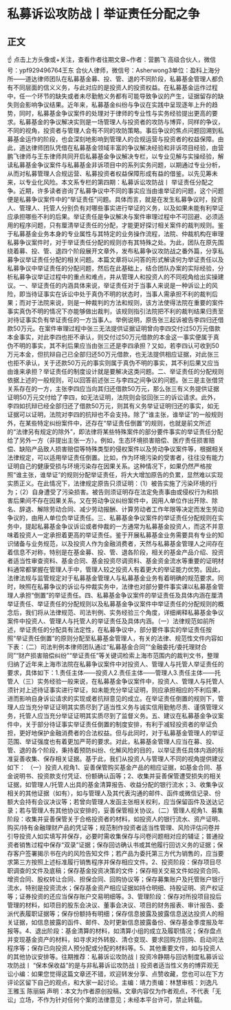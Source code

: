 # 私募诉讼攻防战丨举证责任分配之争
## 正文
☝ 点击上方头像或+关注，查看作者往期文章~作者：营鹏飞  高级合伙人，微信号：ypf929496764王东 合伙人律师，微信号：Asherwong3单位：盈科上海分所——道达律师团队在私募基金募、投、管、退的不同阶段，私募基金管理人都负有不同层面的信义义务，与此对应的是投资人的投资权益。在私募基金运作过程中，任一个环节的缺失或者未尽勤勉义务都有可能导致争议的产生，证据留存的缺失则会影响争议结果。近年来，私募基金纠纷与争议在实践中呈现逐年上升的趋势，同时，私募基金争议案件的处理对于律师的专业性与实务经验提出更高的要求。私募基金的争议解决实则是一场管理人与投资者的攻防与博弈，同样的争议，不同的视角，投资者与管理人会有不同的攻防策略。事后争议的焦点问题回溯到私募基金运作的阶段，也会深刻地影响到管理人的合规运营与投资者的权益保障。由此，道达律师团队凭借在私募基金领域丰富的争议解决经验和非诉项目经验，由营鹏飞律师与王东律师共同开启私募基金争议解决专栏，以专业见解与实操经验，解读私募基金争议案件与私募基金非诉项目中的系列实务问题，以期通过专业分析，从而对私募管理人合规运营、私募投资者权益保障形成有益的借鉴。以先见筹未来，以专业化风险。本文系专栏的第四期：私募诉讼攻防战丨 举证责任分配之争。近期，许多读者咨询了私募争议中不同的事实应当由谁举证的问题，这个问题便是私募争议案件中的“举证责任”问题。具体而言，就是在发生私募争议时，投资人、管理人、托管人分别负有对哪些事实进行举证的义务，以及如果未能有利举证应承担哪些不利的后果。举证责任是争议解决与案件审理过程中不可回避、必须适用的程序问题，只有厘清举证责任的分配，才能更好探讨相关案件的裁判规则。鉴于私募基金业务本身的专业属性与其特定的业务操作流程，法院、仲裁机构在审理私募争议案件时，对于举证责任分配的规则亦有其特殊之处。为此，团队在原先围绕着募、投、管、退四个阶段展开文章外，发布私募争议攻防战之番外篇，分享私募争议举证责任分配的相关问题。本篇文章将以问答的形式解读何为举证责任以及私募争议中举证责任的分配问题，然后在此基础上，结合团队办案的实际经验，分析私募争议举证过程中的重点和难点，并从管理人和投资人的不同视角给出实操建议。一、举证责任的内涵具体来说，举证责任对于当事人来说是一种诉讼上的风险，即当待证事实在诉讼中处于真伪不明的状态时，当事人需承担不利的裁判后果；而对于法院来说，则是一种裁判的方法和规则，该方法使得法院在重要的案件事实真伪不明的情况下亦能够做出裁判，该规则指引法院把不利的裁判结果归责至对待证事实负有举证责任的一方当事人。举例说明，原告张三起诉被告李四归还借款50万元。在案件审理过程中张三无法提供证据证明曾向李四交付过50万元借款本金事实，对此李四也拒不承认，则交付过50万元借款的本金这一事实便属于真伪不明的事实，其不利后果应当由张三还是李四承担？又如，若李四认可收到50万元本金，但抗辩自己已全部归还50万元借款，也无法提供相应证据，对此张三也拒不承认，关于还款50万元的事实则属于真伪不明的事实，其不利后果又应当由谁来承担？举证责任的制度设计就是要解决这类问题。二、举证责任的分配规则依据上述的一般规则，可以回答前述张三与李四之间争议的问题。张三是主张借贷关系存在的一方，主张李四应当向其归还借款50万元，那么张三有义务提供证据证明50万元交付给了李四，如无法证明，法院则会驳回张三的诉讼请求。此外，李四如抗辩已经全部归还了借款50万元，则其有义务举证证明归还的事实，如无证据可以证明，法院对李四的抗辩也不会支持。除了“谁主张，谁举证”的一般规则外，在某些特定纠纷案件中，还存在“举证责任倒置”的规则，也就是前文所述的“法律另有规定的除外”，即法律将某些特殊案件的部分要件事实的举证责任分配给了另外一方（非提出主张一方）。例如，生态环境损害赔偿、医疗责任损害赔偿、缺陷产品致人损害赔偿等特殊类型的侵权案件以及劳动争议案件等，根据相关法律规定，可以适用举证责任倒置。比如，作为环境污染的受害者，往往没有能力证明自己的健康受损与环境污染存在因果关系。这种情况下，如果仍然严格按照“谁主张，谁举证”的规则分配举证责任，将大大增加原告的负累，显然难以实现实质正义。在此情况下，法律规定原告只须证明：（1）被告实施了污染环境的行为；（2）自身遭受了污染损害。被告则须证明存在法定免责事由或侵权行为和损害后果间不存在因果关系。又在劳动争议纠纷案件中，因用人单位作出开除、除名、辞退、解除劳动合同、减少劳动报酬、计算劳动者工作年限等决定而发生劳动争议的，由用人单位负举证责任。三、私募基金争议案件的举证责任分配规则在实务中，提起私募基金争议诉讼或者仲裁的一方通常为私募基金投资人，而这不并意味着投资人一定承担着更高的举证责任。鉴于开展私募基金业务需要具有专业的知识储备与业务规范，以及投资人作为金融消费者，天然与私募基金管理人之间存在着信息不对称，特别是在基金募、投、管、退各阶段，相关的基金产品介绍、投资者适当性审查资料、基金合同、基金投资尽调资料、基金资金流水等重要的证明材料通常都掌握在管理人手中，管理人较之投资人有着更大的举证能力优势。因此，法律法规与监管规定对于私募基金管理人与私募基金业务有着明确的规范要求。同时，映照在私募争议的诉讼与仲裁实务中，法律也对部分要件事实课以私募基金管理人承担“倒置”的举证责任。四、私募基金争议案件的举证责任及具体内涵在厘清举证责任、举证责任的分配规则以及私募基金争议案件中举证责任的分配规则的概念后，我们将从法律规范、司法判例、实务经验三个角度，详细阐释私募基金争议案件中投资人、管理人与托管人的举证责任及具体内涵。（一）法律规范如前所述，举证责任的分配具有法定性，在私募争议中，部分要件事实的举证责任按照“举证责任倒置”的原则分配至私募基金管理人，有关的法律、规范性文件内容如下表：（二）司法判例本律师团队通过“私募基金合同”“金融委托/委托理财合同”“财产损害赔偿纠纷”“举证责任”等关键词检索上海市范围内的裁判文书，整理归纳了近年来上海市法院在私募争议案件中对投资人、管理人与托管人举证责任的要求，具体如下：1.责任主体——投资人2.责任主体——管理人3.责任主体——托管人（三）实务经验一般来说，在私募基金争议案件中，投资人、管理人与托管人须针对上述待证事实进行举证，如未能充分举证证明，则应承担相应的不利后果，进而影响自身诉讼请求的实现或者抗辩意见的成立。在举证责任倒置的规则下，管理人应当充分举证证明其实质尽到了适当性义务与诚实信用勤勉尽责、谨慎管理义务，托管人应当充分举证证明其实质尽到了监督义务。五、建议在私募基金争议案件中，关于部分待证事实举证责任倒置的制度安排，有利于减轻投资者的举证负担，更好地保护金融消费者的合法权益。但与此同时，对于私募基金管理人的举证范围、举证强度也有着更加严苛的要求。对此，私募基金管理人应当在募、投、管、退的各个阶段，秉持着预防纠纷、化解风险的目的，以举证责任具体内涵的标准妥善收集、保存相关证据。基于此，我们从投资人与管理人不同的视角提供建议如下： （一）投资人视角1、妥善保管购买基金产品的相应证据，如基金合同、基金说明书、投资款支付凭证、份额确认函等；2、收集并妥善保管遭受损失的相关证据，如管理人/托管人出具的基金清算报告、收益分配的银行流水；3、收集争议相关的其他证据（如有），如与管理人及其代表沟通的邮件、函件或微信记录、份额大会持有会议决议等；若曾向管理人发函主张相关权利，应当保留函件及送达记录；若与管理人有其他协议安排的，妥善保管相关协议。（二）管理人视角1、募集阶段：收集并妥善保管关于合格投资者的材料，如投资人的银行流水、资产证明、购买/持有金融理财产品的凭证等；规范制作投资者适当性管理、风险评估问卷并引导投资人如实填写并保存，必要时需收集保存与问卷问题相对应的辅证；普通投资者销售过程中保存“双录”证据；保存回访确认书或其他履行回访义务的证据；保存客户签署揭示书在内的风险告知文件；若产品为委托第三方代为销售的，应当要求第三方按照上述标准履行销售程序并保存相应文件。2、投资阶段：保存项目尽职调查的文件及底稿；保存基金投资决策的文件；保存相关交易文件如投资合同、增资合同、股权转让合同、担保合同、回购协议等；保存募集账户及托管账户银行流水，特别是投资流水；保存基金资产相应证据如持仓明细、持股证明、资产权证等；证券投资的还应当保存账户交易明细等。3、管理阶段：保存对所投项目投后管理的材料，如项目的股东会决议、董事会决议、项目的财务报表、审计报告、委派代表履职证据等；保存份额持有明细；保存信息披露及披露信息送达投资人的相关证据，如信息披露的函件、邮件、及时更新信息披露备份、保存基金季度报及年报等。4、退出阶段：基金清算的材料，如清算小组的成立及履职情况；保存盘点并变现基金资产的材料，如寻求对外转股、清仓变现、要求回购方回购、启动司法程序等；保存已向投资人预分配或分配的材料等。5、其他重要文件，如与投资人的其他协议安排等。往期推荐：私募诉讼攻防战丨投资冷静期与回访制度私募诉讼攻防战丨 “保本保收益”的是与非私募诉讼攻防战丨投资者适当性义务的博弈观无讼小编：如果您觉得这篇文章还不错，欢迎转发分享、点赞收藏，您也可以在下方评论区留下自己的观点，和大家一起讨论。主编：靖力责编：林慧审核：刘逸凡 王雅玉 陈丽娟 声明：本文为作者原创投稿，文章内容仅为作者观点，不代表「无讼」立场，不作为针对任何个案的法律意见；未经本平台许可，禁止转载。